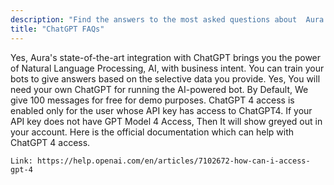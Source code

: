 ```yaml
---
description: "Find the answers to the most asked questions about  Aura's integration with ChatGPT"
title: "ChatGPT FAQs"
---
```


<AccordionGroup>
  <Accordion title="Can I train  Aura chatbots on my own data with ChatGPT">
    Yes,  Aura's state-of-the-art integration with ChatGPT brings you the power of Natural Language Processing, AI, with business intent. You can train your bots to give answers based on the selective data you provide.
  </Accordion>
  <Accordion title="Do I need to use API key for ChatGPT powered bot?">
    Yes, You will need your own ChatGPT for running the AI-powered bot. By Default, We give 100 messages for free for demo purposes.
  </Accordion>
  <Accordion title="I'm not able to use ChatGPT4 as it is greyed out. How can I use ChatGPT4?">
    ChatGPT 4 access is enabled only for the user whose API key has access to ChatGPT4.  If your API key does not have GPT Model 4 Access, Then It will show greyed out in your account. Here is the official documentation which can help with ChatGPT 4 access.

    Link: https://help.openai.com/en/articles/7102672-how-can-i-access-gpt-4
  </Accordion>
</AccordionGroup>